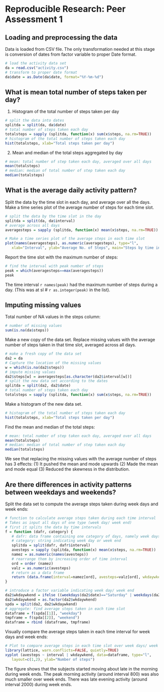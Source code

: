 # Reproducible Research: Peer Assessment 1


## Loading and preprocessing the data

Data is loaded from CSV file. The only transformation needed at this stage is conversion of 
dates from factor variable to proper Date format.
```r
# load the activity data set
da = read.csv("activity.csv")
# transform to proper date format
da$date = as.Date(da$date, format="%Y-%m-%d")
```

## What is mean total number of steps taken per day?

1. Histogram of the total number of steps taken per day

```r
# split the data into dates
splitda = split(da, da$date)
# total number of steps taken each day
totalsteps = sapply (splitda, function(x) sum(x$steps, na.rm=TRUE))
# histogram of the total number of steps taken each day
hist(totalsteps, xlab="Total steps taken per day") 
```

2. Mean and median of the total steps aggregated by day

```r
# mean: total number of step taken each day, averaged over all days 
mean(totalsteps)
# median: median of total number of step taken each day
median(totalsteps)
```

## What is the average daily activity pattern?

Split the data by the time slot in each day, and average over all the days. Make a time series 
plot of the average number of steps for each time slot.
```r
# split the data by the time slot in the day
splitda = split(da, da$interval)
# average across all days
averagesteps = sapply (splitda, function(x) mean(x$steps, na.rm=TRUE))

# Make a time series plot of the average steps in each time slot
plot(names(averagesteps), as.numeric(averagesteps), type="l", 
   xlab="Interval", ylab="Average No. of Steps", main="Steps by time interval")
```

Report the time slot with the maximum number of steps: 
```r
# find the interval with peak number of steps
peak = which(averagesteps==max(averagesteps))
peak
```
The time interval `r names(peak)` had the maximum number of steps during a day. (This was at
sl # `r as.integer(peak)` in the list).

## Imputing missing values

Total number of NA values in the steps column:
```r
# number of missing values
sum(is.na(da$steps))
```

Make a new copy of the data set. Replace missing values with the average number of steps 
taken in that time slot, averaged across all days.
```r
# make a fresh copy of the data set
da2 = da
# Capture the location of the missing values
w = which(is.na(da2$steps))
# impute missing values
da2$steps[w] = averagesteps[as.character(da2$interval[w])]
# split the new data set according to the dates
splitda = split(da2, da2$date)
# total number of steps taken each day
totalsteps = sapply (splitda, function(x) sum(x$steps, na.rm=TRUE))
```

Make a histogram of the new data set.
```r
# histogram of the total number of steps taken each day
hist(totalsteps, xlab="Total steps taken per day") 
```

Find the mean and median of the total steps:
```r
# mean: total number of step taken each day, averaged over all days 
mean(totalsteps)
# median: median of total number of step taken each day
median(totalsteps)
```

We see that replacing the missing values with the average number of steps has 3 effects: (1) It pushed the mean and mode upwards (2) Made the mean and mode equal (3) Reduced the skewness in the distribution.

## Are there differences in activity patterns between weekdays and weekends?

Split the data set to compute the average steps taken during week days and week ends:

```r
# function to calculate average steps taken during each time interval
# Takes as input all days of one type (week day/ week end)
# first it splits the data by time intervals
f = function (dafr, category) {
   # dafr: data frame containing one category of days, namely week days or week ends
   # category: string indicating week day or week end
   splitda = split(dafr, dafr$interval)
   avesteps = sapply (splitda, function(x) mean(x$steps, na.rm=TRUE))
   namez = as.numeric(names(avesteps))
   # rearrange them by increasing order of time interval
   ord = order (namez)
   valz = as.numeric(avesteps)
   # return as a data frame
   return (data.frame(interval=namez[ord], avesteps=valz[ord], wkdaywkend=category))
}

# introduce a factor variable indicating week day/ week end
da2$wkdaywkend = ifelse ((weekdays(da2$date)=="Saturday" | weekdays(da2$date)=="Sunday"), "weekend", "weekday")
da2$wkdaywkend = as.factor(da2$wkdaywkend)
spda = split(da2, da2$wkdaywkend)
# aggregate: find average steps taken in each time slot
dataframe = f(spda[[1]], "weekday")
tmpframe = f(spda[[2]], "weekend")
dataframe = rbind (dataframe, tmpframe)
```

Visually compare the average steps taken in each time interval for week days and week ends:
```r
# Plot to compare average steps in each time slot over week days/ week ends
library(lattice, warn.conflicts=FALSE, quietly=TRUE) 
xyplot (avesteps ~ interval | wkdaywkend, data=dataframe, type="l", 
   layout=c(1,2), ylab="Number of steps")
```

The figure shows that the subjects started moving about late in the morning during week ends. The peak morning activity (around interval 800) was also much smaller over week ends. There was late evening activity (around interval 2000) during week ends.
